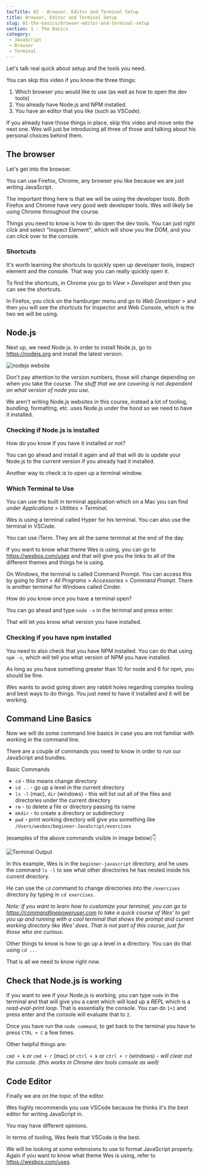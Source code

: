 ```yaml
---
tocTitle: 02 - Browser, Editor and Terminal Setup
title: Browser, Editor and Terminal Setup
slug: 01-the-basics/browser-editor-and-terminal-setup
section: 1 - The Basics
category:
 - JavaScript
 - Browser
 - Terminal
---
```


Let's talk real quick about setup and the tools you need.

You can skip this video if you know the three things:

1. Which browser you would like to use (as well as how to open the dev tools)
1. You already have Node.js and NPM installed.
1. You have an editor that you like (such as VSCode).

If you already have those things in place, skip this video and move onto the next one. Wes will just be introducing all three of those and talking about his personal choices behind them.

## The browser

Let's get into the browser.

You can use Firefox, Chrome, any browser you like because we are just writing JavaScript.

The important thing here is that we will be using the developer tools. Both Firefox and Chrome have very good web developer tools. Wes will likely be using Chrome throughout the course.

Things you need to know is how to do open the dev tools. You can just right click and select "Inspect Element", which will show you the DOM, and you can click over to the console.

### Shortcuts

It's worth learning the shortcuts to quickly open up developer tools, inspect element and the console. That way you can really quickly open it.

To find the shortcuts, in Chrome you go to _View_ > _Developer_ and then you can see the shortcuts.

In Firefox, you click on the hamburger menu and go to _Web Developer_ > and then you will see the shortcuts for Inspector and Web Console, which is the two we will be using.

## Node.js

Next up, we need Node.js. In order to install Node.js, go to https://nodejs.org and install the latest version.

![nodejs website](/node.js-website.png)

Don't pay attention to the version numbers, those will change depending on when you take the course. _The stuff that we are covering is not dependent on what version of node you use._

We aren't writing Node.js websites in this course, instead a lot of tooling, bundling, formatting, etc. uses Node.js under the hood so we need to have it installed.

### Checking if Node.js is installed

How do you know if you have it installed or not?

You can go ahead and install it again and all that will do is update your Node.js to the current version if you already had it installed.

Another way to check is to open up a terminal window.

### Which Terminal to Use

You can use the built in terminal application which on a Mac you can find under _Applications_ > _Utilities_ > _Terminal_.

Wes is using a terminal called Hyper for his terminal. You can also use the terminal in VSCode.

You can use iTerm. They are all the same terminal at the end of the day.

If you want to know what theme Wes is using, you can go to https://wesbos.com/uses and that will give you the links to all of the different themes and things he is using.

On Windows, the terminal is called Command Prompt. You can access this by going to _Start_ > _All Programs_ > _Accessories_ > _Command Prompt_. There is another terminal for Windows called Cmder.

How do you know once you have a terminal open?

You can go ahead and type `node -v` in the terminal and press enter.

That will let you know what version you have installed.

### Checking if you have npm installed

You need to also check that you have NPM installed. You can do that using `npm -v`, which will tell you what version of NPM you have installed.

As long as you have something greater than 10 for node and 6 for npm, you should be fine.

Wes wants to avoid going down any rabbit holes regarding complex tooling and best ways to do things. You just need to have it installed and it will be working.

## Command Line Basics

Now we will do some command line basics in case you are not familiar with working in the command line.

There are a couple of commands you need to know in order to run our JavaScript and bundles.

Basic Commands

* `cd` - this means change directory
* `cd ..` - go up a level in the current directory
* `ls -l` (mac), `dir` (windows) - this will list out all of the files and directories under the current directory
* `rm` - to delete a file or directory passing its name
* `mkdir` - to create a directory or subdirectory
* `pwd` - print working directory will give you something like `/Users/wesbos/beginner-JavaScript/exercises`

(examples of the above commands visible in image below)👇

![Terminal Output](/example-terminal-output.png)

In this example, Wes is in the `beginner-javascript` directory, and he uses the command `ls -l` to see what other directories he has nested inside his current directory.

He can use the `cd` command to change directories into the `/exercises` directory by typing in `cd exercises`.

_Note: If you want to learn how to customize your terminal, you can go to https://commandlinepoweruser.com to take a quick course of Wes' to get you up and running with a cool terminal that shows the prompt and current working directory like Wes' does. That is not part of this course, just for those who are curious._

Other things to know is how to go up a level in a directory. You can do that using `cd ..`.

That is all we need to know right now.

## Check that Node.js is working

If you want to see if your Node.js is working, you can type `node` in the terminal and that will give you a caret which will load up a *REPL* which is a *read-eval-print loop*. That is essentially the console. You can do `1+1` and press enter and the console will evaluate that to `2`.

Once you have run the `node command`, to get back to the terminal you have to press `CTRL + C` a few times.

Other helpful things are:

`cmd + k` or `cmd + r` (mac) or `ctrl + k` or `ctrl + r` (windows) - _will clear out the console. (this works in Chrome dev tools console as well)_

## Code Editor

Finally we are on the topic of the editor.

Wes highly recommends you use VSCode because he thinks it's the best editor for writing JavaScript in.

You may have different opinions.

In terms of tooling, Wes feels that VSCode is the best.

We will be looking at some extensions to use to format JavaScript properly. Again if you want to know what theme Wes is using, refer to https://wesbos.com/uses.
